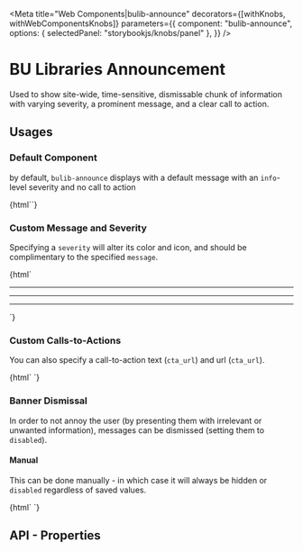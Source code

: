 
<Meta 
  title="Web Components|bulib-announce"
  decorators={[withKnobs, withWebComponentsKnobs]}
  parameters={{
    component: "bulib-announce",
    options: { selectedPanel: "storybookjs/knobs/panel" },
  }}
/>

# BU Libraries Announcement 

Used to show site-wide, time-sensitive, dismissable chunk of information with varying severity, a prominent message, 
  and a clear call to action.

## Usages 

### Default Component

by default, `bulib-announce` displays with a default message with an `info`-level severity and no call to action

<Preview withToolbar>
  <Story name="default">
    {html`<bulib-announce debug></bulib-announce>`}
  </Story>
</Preview>

### Custom Message and Severity

Specifying a `severity` will alter its color and icon, and should be complimentary to the specified `message`.

<Preview withToolbar>
  <Story name="message-severity">
    {html`
      <bulib-announce debug severity="info" message="Situation-independent information"></bulib-announce>
      <hr />
      <bulib-announce debug severity="success" message="A user action has been completed or verified"></bulib-announce>
      <hr />
      <bulib-announce debug severity="warn" message="Something is wrong, but it's not an emergency"></bulib-announce>
      <hr />
      <bulib-announce debug severity="alert" message="Something is very wrong and needs immediate attention"></bulib-announce>
    `}
  </Story>
</Preview>

### Custom Calls-to-Actions

You can also specify a call-to-action text (`cta_url`) and url (`cta_url`). 

<Preview withToolbar>
  <Story name="message-signin-cta">
    {html`
      <bulib-announce debug severity="info" message="Sign in to view 'My Favorites'" 
        cta_text="Sign In" cta_url="https://www.bu.edu/library/account/"></bulib-announce>
    `}
  </Story>
</Preview>


### Banner Dismissal

In order to not annoy the user (by presenting them with irrelevant or unwanted information), messages can be 
  dismissed (setting them to `disabled`).

#### Manual

This can be done manually - in which case it will always be hidden or `disabled` regardless of saved values.

<Preview withToolbar>
  <Story name="message-dismissed-manual">
    {html`
      <bulib-announce debug dismissed severity="info" message="Sign in to view 'My Favorites'" 
        cta_text="Sign In" cta_url="https://www.bu.edu/library/account/"></bulib-announce>
    `}
  </Story>
</Preview>


## API - Properties 

<Props of="bulib-announce" />

